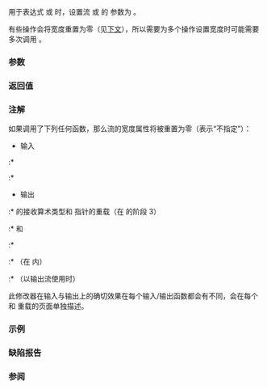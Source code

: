 {{cpp/title|setw}}
{{cpp/io/manip/navbar}}
{{ddcl|header=iomanip|
/* 未指定 */ setw( int n );
}}

用于表达式 {{c|out &lt;&lt; std::setw(n)}} 或 {{c|in &gt;&gt; std::setw(n)}} 时，设置流 {{c|out}} 或 {{c|in}} 的 {{tt|width}} 参数为 {{c|n}}。

有些操作会将宽度重置为零（见[[#注解|下文]]），所以需要为多个操作设置宽度时可能需要多次调用 {{tt|std::setw}}。

===参数===
{{par begin}}
{{par|n|{{tt|width}} 的新值}}
{{par end}}

===返回值===
{{cpp/io/manip/iomanip return value|setw}}

===注解===
如果调用了下列任何函数，那么流的宽度属性将被重置为零（表示“不指定”）：
* 输入
:* {{ltf|cpp/string/basic_string/operator ltltgtgt|operator&gt;&gt;|args=basic_istream&amp;, basic_string&amp;}}
:* {{ltf|cpp/io/basic_istream/operator gtgt2|operator&gt;&gt;|args=basic_istream&amp;, char*}}
* 输出
:* {{ltf|cpp/io/basic_ostream/operator ltlt|basic_ostream::operator&lt;&lt;}} 的接收算术类型和 {{c/core|void}} 指针的重载（在 {{l2tf|cpp/locale/num_put/put}} 的阶段 3）
:* {{ltf|cpp/io/basic_ostream/operator ltlt2|operator&lt;&lt;|args=basic_ostream&amp;, char}} 和 {{ltf|cpp/io/basic_ostream/operator ltlt2|operator&lt;&lt;|args=basic_ostream&amp;, char*}}
:* {{ltf|cpp/string/basic_string/operator ltltgtgt|operator&lt;&lt;|args=basic_ostream&amp;, basic_string&amp;}}
:* {{lc|std::put_money}}（在 {{l2tf|cpp/locale/money_put/put}} 内）
:* {{lc|std::quoted}}（以输出流使用时）

此修改器在输入与输出上的确切效果在每个输入/输出函数都会有不同，会在每个 {{c/core|operator&lt;&lt;}} 和 {{c/core|operator&gt;&gt;}} 重载的页面单独描述。

===示例===
{{example
|
|code=
#include &lt;iomanip&gt;
#include &lt;iostream&gt;
#include &lt;sstream&gt;

int main()
{
    std::cout &lt;&lt; "没有 setw：[" &lt;&lt; 42 &lt;&lt; "]\n"
              &lt;&lt; "setw(6)：[" &lt;&lt; std::setw(6) &lt;&lt; 42 &lt;&lt; "]\n"
              &lt;&lt; "没有 setw，并输出多个元素：[" &lt;&lt; 89 &lt;&lt; 12 &lt;&lt; 34 &lt;&lt; "]\n"
              &lt;&lt; "setw(6)，并输出多个元素：[" &lt;&lt; 89 &lt;&lt; std::setw(6) &lt;&lt; 12 &lt;&lt; 34 &lt;&lt; "]\n";
    
    std::istringstream is("hello, world");
    char arr[10];
    
    is &gt;&gt; std::setw(6) &gt;&gt; arr;
    std::cout &lt;&lt; "有 setw(6) 时从 \"" &lt;&lt; is.str() &lt;&lt; "\" 输入会得到 \""
              &lt;&lt; arr &lt;&lt; "\"\n";
}
|output=
没有 setw：[42]
setw(6)：[    42]
没有 setw，并输出多个元素：[891234]
setw(6)，并输出多个元素：[89    1234]
有 setw(6) 时从 "hello, world" 输入会得到 "hello"
}}

===缺陷报告===
{{dr list begin}}
{{dr list item|wg=lwg|dr=183|std=C++98|before={{tt|setw}} 只能用于具有 {{lc|std::ostream}} 或 {{lc|std::istream}} 类型的流|after=可以用于所有字符流}}
{{dr list end}}

===参阅===
{{dsc begin}}
{{dsc inc|cpp/io/ios_base/dsc width|mem=std::ios_base}}
{{dsc inc|cpp/io/manip/dsc setfill}}
{{dsc inc|cpp/io/manip/dsc left}}
{{dsc inc|cpp/io/manip/dsc showbase}}
{{dsc end}}

{{langlinks|de|en|es|fr|it|ja|pt|ru}}